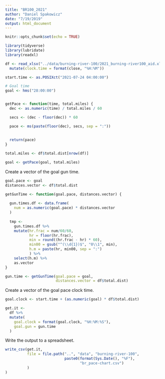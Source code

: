 ```yaml
---
title: "BR100_2021"
author: "Daniel Spakowicz"
date: "7/19/2019"
output: html_document
---
```


```r
knitr::opts_chunk$set(echo = TRUE)

library(tidyverse)
library(lubridate)
library(readxl)
```

```r
df <- read_xlsx("../data/burning-river-100/2021_burning-river100_aid.xlsx") %>%
  mutate(clock.time = format(close, "%H:%M"))
```



```r
start.time <- as.POSIXct("2021-07-24 04:00:00")

# Goal time
goal <- hms("28:00:00")


getPace <- function(time, total.miles) {
  dec <- as.numeric(time) / total.miles / 60

  secs <- (dec - floor(dec)) * 60

  pace <- ms(paste(floor(dec), secs, sep = ":"))
  
  
  return(pace)  
}

total.miles <- df$total.dist[nrow(df)]

goal <- getPace(goal, total.miles)
```

Create a vector of the goal gun time.

```r
goal.pace <- goal
distances.vector <- df$total.dist

getGunTime <- function(goal.pace, distances.vector) {
  
  gun.times.df <- data.frame(
    num = as.numeric(goal.pace) * distances.vector
  )
  
  tmp <- 
    gun.times.df %>%
    mutate(hr.frac = num/60/60,
           hr = floor(hr.frac),
           min = round((hr.frac - hr) * 60),
           min00 = gsub("^(\\d{1})$", "0\\1", min),
           h.m = paste(hr, min00, sep = ":")
           ) %>%
    select(h.m) %>%
    as.vector
}

gun.time <- getGunTime(goal.pace = goal,
                       distances.vector = df$total.dist)
```

Create a vector of the goal pace clock time.

```r
goal.clock <- start.time + (as.numeric(goal) * df$total.dist)

get.it <- 
  df %>% 
  mutate(
    goal.clock = format(goal.clock, "%H:%M:%S"),
    goal.gun = gun.time
  )

```

Write the output to a spreadsheet.

```r
write_csv(get.it, 
          file = file.path("..", "data", "burning-river-100", 
                           paste0(format(Sys.Date(), "%F"), 
                                  "br_pace-chart.csv")
          )
)
```



